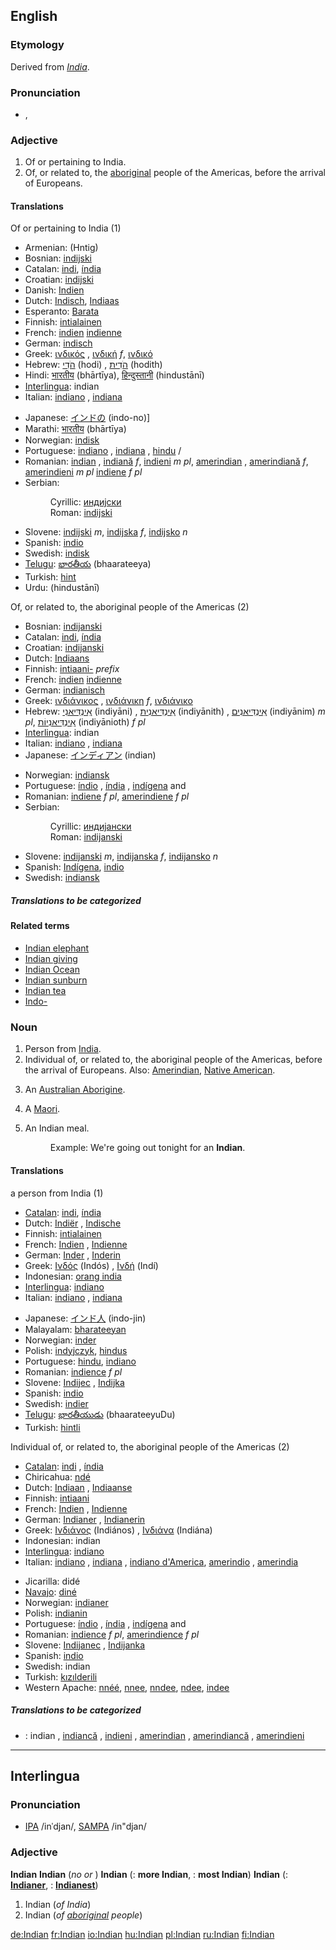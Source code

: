 ==English==

{{rank|prepared|support|bit|824|Indian|produce|drawn|field}}

===Etymology===
Derived from ''[[India]]''.

===Pronunciation===
*{{IPA|/ˈɪndiən/}}, {{SAMPA|/"Indi@n/}}

===Adjective===
{{en-adj|-}}

#Of or pertaining to India.
#Of, or related to, the [[aboriginal]] people of the Americas, before the arrival of Europeans.
====Translations====
;Of or pertaining to India (1)
{{top}}
*Armenian: (Hntig)
*Bosnian: [[indijski#Bosnian|indijski]] {{m}}
*Catalan: [[indi]], {{m}} [[índia]] {{f}}
*Croatian: [[indijski#Croatian|indijski]] {{m}}
*Danish: [[Indien]]
*Dutch: [[Indisch]], [[Indiaas]]
*Esperanto: [[Barata]]
*Finnish: [[intialainen]]
*French: [[indien]] {{m}} [[indienne]] {{f}}
*German: [[indisch]]
*Greek: [[ινδικός]] {{m}}, [[ινδική]] ''f'', [[ινδικό]] {{n}}
*Hebrew: [[הֹדִי]] (hodi) {{m}}, [[הֹדִית]] (hodith) {{f}} 
*Hindi: [[भारतीय]] (bhārtīya), [[हिन्दुस्तानी]] (hindustānī)
*[[Interlingua]]: indian
*Italian: [[indiano]] {{m}}, [[indiano|indiana]] {{f}}
{{mid}}
*Japanese: [[インドの]] (indo-no)]
*Marathi: [[भारतीय]] (bhārtīya)
*Norwegian: [[indisk]]
*Portuguese: [[indiano]] {{m}}, [[indiana]] {{f}}, [[hindu]] {{m}}/{{f}}
*Romanian: [[indian]] {{m}}, [[indiană]] ''f'', [[indieni]] ''m pl'', [[amerindian]] {{m}}, [[amerindiană]] ''f'', [[amerindieni]] ''m pl'' [[indiene]] ''f pl''
*Serbian:
*:Cyrillic: [[индијски#Serbian|индијски]] {{m}}
*:Roman: [[indijski#Serbian|indijski]] {{m}}
*Slovene: [[indijski]] ''m'', [[indijska]] ''f'', [[indijsko]] ''n''
*Spanish: [[indio]]
*Swedish: [[indisk]]
*[[Telugu]]: [[భారతీయ]] (bhaarateeya)
*Turkish: [[hint]]
*Urdu: {{URchar|[[ہندوستانی]]}} (hindustānī)
{{bottom}}

;Of, or related to, the aboriginal people of the Americas (2)
{{top}}
*Bosnian: [[indijanski#Bosnian|indijanski]] {{m}}
*Catalan: [[indi]], {{m}} [[índia]] {{f}}
*Croatian: [[indijanski#Croatian|indijanski]] {{m}}
*Dutch: [[Indiaans]]
*Finnish: [[intiaani-]] ''prefix''
*French: [[indien]] {{m}} [[indienne]] {{f}}
*German: [[indianisch]]
*Greek: [[ινδιάνικος]] {{m}}, [[ινδιάνικη]] ''f'', [[ινδιάνικο]] {{n}}
*Hebrew: [[אִינְדִּיַאנִי]] (indiyāni) {{m}}, [[אִינְדִּיַאנִית]] (indiyānith) {{f}}, [[אִינְדִּיַאנִים]] (indiyānim) ''m pl'', [[אִינְדִּיַאנִיוֹת]] (indiyānioth) ''f pl''
*[[Interlingua]]: indian
*Italian: [[indiano]] {{m}}, [[indiano|indiana]] {{f}} 
*Japanese: [[インディアン]] (indian)
{{mid}}
*Norwegian: [[indiansk]]
*Portuguese: [[índio]] {{m}}, [[índia]] {{f}}, [[indígena]] {{m}} and {{f}}
*Romanian: [[indiene]] ''f pl'', [[amerindiene]] ''f pl''
*Serbian:
*:Cyrillic: [[индијански#Serbian|индијански]] {{m}}
*:Roman: [[indijanski#Serbian|indijanski]] {{m}}
*Slovene: [[indijanski]] ''m'', [[indijanska]] ''f'', [[indijansko]] ''n''
*Spanish: [[Indígena]], [[indio]]
*Swedish: [[indiansk]]
{{bottom}}

=====Translations to be categorized=====

====Related terms====
*[[Indian elephant]]
*[[Indian giving]]
*[[Indian Ocean]]
*[[Indian sunburn]]
*[[Indian tea]]
*[[Indo-]]

===Noun===
{{en-noun}}

#Person from [[India]].
#Individual of, or related to, the aboriginal people of the Americas, before the arrival of Europeans. Also: [[Amerindian]], [[Native American]].
#{{obsolete}} An [[Australian Aborigine]].
#{{obsolete}} A [[Maori]].
# {{UK}} An Indian meal.
#:Example:  We're going out tonight for an '''Indian'''.

====Translations====
;a person from India (1)
{{top}}
*[[Catalan]]: [[indi]],{{m}} [[índia]] {{f}}
*Dutch: [[Indiër]] {{m}}, [[Indische]] {{f}}
*Finnish: [[intialainen]]
*French: [[Indien]] {{m}}, [[Indienne]] {{f}}
*German: [[Inder]] {{m}}, [[Inderin]] {{f}}
*Greek: [[Ινδός]] (Indós) {{m}}, [[Ινδή]] (Indí) {{f}}
*Indonesian: [[orang india]]
*[[Interlingua]]: [[indiano]]
*Italian: [[indiano]] {{m}}, [[indiano|indiana]] {{f}}
{{mid}}
*Japanese: [[インド人]] (indo-jin)
*Malayalam: [[bharateeyan]]
*Norwegian: [[inder]] {{m}}
*Polish: [[indyjczyk]], [[hindus]]
*Portuguese: [[hindu]], [[indiano]]
*Romanian: [[indience]] ''f pl''
*Slovene: [[Indijec]] {{m}}, [[Indijka]] {{f}}
*Spanish: [[indio]]
*Swedish: [[indier]]
*[[Telugu]]: [[భారతీయుడు]] (bhaarateeyuDu)
*Turkish: [[hintli]]
{{bottom}}

;Individual of, or related to, the aboriginal people of the Americas (2)
{{top}}
*[[Catalan]]: [[indi]] {{m}},  [[índia]] {{f}}
*Chiricahua: [[ndé]]
*Dutch: [[Indiaan]] {{m}}, [[Indiaanse]] {{f}}
*Finnish: [[intiaani]]
*French: [[Indien]] {{m}}, [[Indienne]] {{f}}
*German: [[Indianer]] {{m}}, [[Indianerin]] {{f}}
*Greek: [[Ινδιάνος]] (Indiános) {{m}}, [[Ινδιάνα]] (Indiána) {{f}}
*Indonesian: indian
*[[Interlingua]]: [[indiano]]
*Italian: [[indiano]] {{m}}, [[indiano|indiana]] {{f}}, [[indiano d'America]], [[amerindio]] {{m}}, [[amerindio|amerindia]] {{f}} 
{{mid}}
*Jicarilla: didé
*[[Navajo]]: [[diné]]
*Norwegian: [[indianer]] {{m}}
*Polish: [[indianin]]
*Portuguese: [[índio]] {{m}}, [[índia]] {{f}}, [[indígena]] {{m}} and {{f}}
*Romanian: [[indience]] ''f pl'', [[amerindience]] ''f pl''
*Slovene: [[Indijanec]] {{m}}, [[Indijanka]] {{f}}
*Spanish: [[indio]]
*Swedish: indian
*Turkish: [[kızılderili]]
*Western Apache: [[nnéé]], [[nnee]], [[nndee]], [[ndee]], [[indee]]
{{bottom}}

=====Translations to be categorized=====
{{checktrans}}
{{top}}
{{mid}}
*{{ttbc|Romanian}}: indian {{m}}, [[indiancă]] {{f}}, [[indieni]] {{m}} {{p}}, [[amerindian]] {{m}}, [[amerindiancă]] {{f}}, [[amerindieni]] {{m}} {{p}}
{{bottom}}

----

==Interlingua==

===Pronunciation===
*[[w:IPA|IPA]] /inˈdjan/, [[w:SAMPA|SAMPA]] /in"djan/

===Adjective===
'''Indian'''
'''Indian'''  (''no'' {{compar}} ''or'' {{superl}})
'''Indian'''  ({{compar}}: '''more Indian''', {{superl}}: '''most Indian''')
'''Indian'''  ({{compar}}: '''[[Indianer]]''', {{superl}}: '''[[Indianest]]''')

#Indian (''of India'')
#Indian (''of [[aboriginal]] people'')

[[de:Indian]]
[[fr:Indian]]
[[io:Indian]]
[[hu:Indian]]
[[pl:Indian]]
[[ru:Indian]]
[[fi:Indian]]